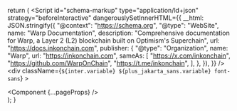 
  return (
    <ThemeProvider attribute="class">
      <Script
        id="schema-markup"
        type="application/ld+json"
        strategy="beforeInteractive"
        dangerouslySetInnerHTML={{
          __html: JSON.stringify({
            "@context": "https://schema.org",
            "@type": "WebSite",
            name: "Warp Documentation",
            description:
              "Comprehensive documentation for Warp, a Layer 2 (L2) blockchain built on Optimism's Superchain",
            url: "https://docs.inkonchain.com",
            publisher: {
              "@type": "Organization",
              name: "Warp",
              url: "https://inkonchain.com",
              sameAs: [
                "https://x.com/inkonchain",
                "https://github.com/WarpOnChain",
                "https://t.me/inkonchain",
              ],
            },
          }),
        }}
      />
      <div
        className={`${inter.variable} ${plus_jakarta_sans.variable} font-sans`}
      >
        <div className="bg-white dark:bg-magic-black">
          <Component {...pageProps} />
        </div>
      </div>
      <ClientOnlyAskCookbook />
    </ThemeProvider>
  );
}
